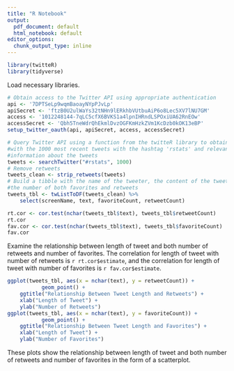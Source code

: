 ```yaml
---
title: "R Notebook"
output:
  pdf_document: default
  html_notebook: default
editor_options:
  chunk_output_type: inline
---
```


```r
library(twitteR)
library(tidyverse)
```
Load necessary libraries.


```r
# Obtain access to the Twitter API using appropriate authentication
api <- '7DPTSeLp9wqmBaoayNYpPJvLp'
apiSecret <- 'ftzB0U2ulWaYs32tNHn9lERkhbVUtbuAiP6o8Lec5XV7lNU7GM'
access <- '1012248144-7qLC5cfX6BVKS1a4lpnIHRndLSPOxiUA62RnEOw'
accessSecret <- 'Qbh5TneWdrQhEkmlDvzOGFKmHzkZVm1KcDzb0kOK13eBP'
setup_twitter_oauth(api, apiSecret, access, accessSecret) 

# Query Twitter API using a function from the twitteR library to obtain a table 
#with the 1000 most recent tweets with the hashtag 'rstats' and relevant 
#information about the tweets
tweets <- searchTwitter("#rstats", 1000)
# Remove retweets
tweets_clean <- strip_retweets(tweets)
# Build a tibble with the name of the tweeter, the content of the tweet, and 
#the number of both favorites and retweets
tweets_tbl <- twListToDF(tweets_clean) %>%
    select(screenName, text, favoriteCount, retweetCount)
```


```r
rt.cor <- cor.test(nchar(tweets_tbl$text), tweets_tbl$retweetCount)
rt.cor
fav.cor <- cor.test(nchar(tweets_tbl$text), tweets_tbl$favoriteCount)
fav.cor
```
Examine the relationship between length of tweet and both number of retweets and number of favorites. The correlation for length of tweet with number of retweets is `r rt.cor$estimate`, and the correlation for length of tweet with number of favorites is `r fav.cor$estimate`.


```r
ggplot(tweets_tbl, aes(x = nchar(text), y = retweetCount)) +
           geom_point() +
    ggtitle("Relationship Between Tweet Length and Retweets") +
    xlab("Length of Tweet") + 
    ylab("Number of Retweets")
ggplot(tweets_tbl, aes(x = nchar(text), y = favoriteCount)) +
           geom_point() + 
    ggtitle("Relationship Between Tweet Length and Favorites") +
    xlab("Length of Tweet") + 
    ylab("Number of Favorites")
```
These plots show the relationship between length of tweet and both number of retweets and number of favorites in the form of a scatterplot. 
